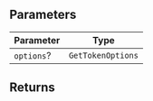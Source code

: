 ## Parameters

| Parameter  | Type              |
| ---------- | ----------------- |
| `options`? | `GetTokenOptions` |

## Returns
